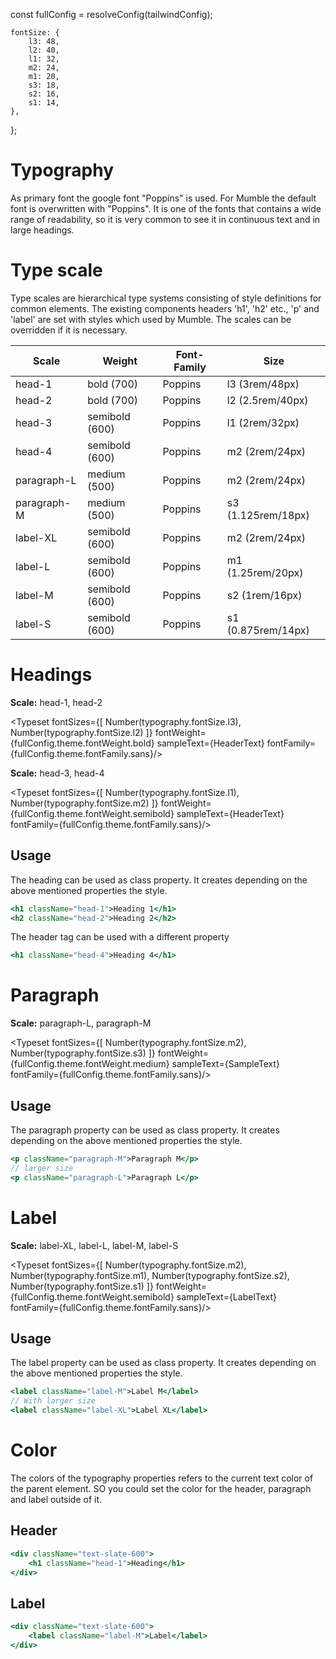 const fullConfig = resolveConfig(tailwindConfig);

<Meta title="Design Tokens/Typography" />

    fontSize: {
        l3: 48,
        l2: 40,
        l1: 32,
        m2: 24,
        m1: 20,
        s3: 18,
        s2: 16,
        s1: 14,
    },
};


# Typography
As primary font the google font "Poppins" is used. For Mumble the default font is overwritten with "Poppins". It is one of the fonts that contains a wide range of readability, so it is very common to see it in continuous text and in large headings.


# Type scale
Type scales are hierarchical type systems consisting of style definitions for common elements. The existing components headers 'h1', 'h2' etc., 'p' and 'label' are set with styles which used by Mumble.
The  scales can be overridden if it is necessary.

| Scale                           | Weight                 | Font-Family             | Size                  |
| ------------------------------- | ---------------------- | ----------------------- | --------------------- |
| head-1                          | bold       (700)       | Poppins                 | l3    (3rem/48px)     |
| head-2                          | bold       (700)       | Poppins                 | l2    (2.5rem/40px)   |
| head-3                          | semibold   (600)       | Poppins                 | l1    (2rem/32px)     |
| head-4                          | semibold   (600)       | Poppins                 | m2    (2rem/24px)     |
| paragraph-L                     | medium   (500)         | Poppins                 | m2    (2rem/24px)     |
| paragraph-M                     | medium   (500)         | Poppins                 | s3    (1.125rem/18px) |
| label-XL                        | semibold   (600)       | Poppins                 | m2    (2rem/24px)     |
| label-L                         | semibold   (600)       | Poppins                 | m1    (1.25rem/20px)  |
| label-M                         | semibold   (600)       | Poppins                 | s2    (1rem/16px)     |
| label-S                         | semibold   (600)       | Poppins                 | s1    (0.875rem/14px) |


# Headings
**Scale:** head-1, head-2

<Typeset
    fontSizes={[
        Number(typography.fontSize.l3),
        Number(typography.fontSize.l2)
    ]}
    fontWeight={fullConfig.theme.fontWeight.bold}
    sampleText={HeaderText}
    fontFamily={fullConfig.theme.fontFamily.sans}/>

**Scale:** head-3, head-4

<Typeset
    fontSizes={[
     Number(typography.fontSize.l1),
     Number(typography.fontSize.m2)
    ]}
    fontWeight={fullConfig.theme.fontWeight.semibold}
    sampleText={HeaderText}
    fontFamily={fullConfig.theme.fontFamily.sans}/>

## Usage
The heading can be used as class property. It creates depending on the above mentioned properties the style.
```jsx
<h1 className="head-1">Heading 1</h1>
<h2 className="head-2">Heading 2</h2>
```
The header tag can be used with a different property
```jsx
<h1 className="head-4">Heading 4</h1>
```

# Paragraph
**Scale:** paragraph-L, paragraph-M

<Typeset
    fontSizes={[
        Number(typography.fontSize.m2),
        Number(typography.fontSize.s3)
    ]}
    fontWeight={fullConfig.theme.fontWeight.medium}
    sampleText={SampleText}
    fontFamily={fullConfig.theme.fontFamily.sans}/>

## Usage
The paragraph property can be used as class property. It creates depending on the above mentioned properties the style.
```jsx
<p className="paragraph-M">Paragraph M</p>
// larger size
<p className="paragraph-L">Paragraph L</p>
```

# Label
**Scale:** label-XL, label-L, label-M, label-S

<Typeset
    fontSizes={[
        Number(typography.fontSize.m2),
        Number(typography.fontSize.m1),
        Number(typography.fontSize.s2),
        Number(typography.fontSize.s1)
    ]}
    fontWeight={fullConfig.theme.fontWeight.semibold}
    sampleText={LabelText}
    fontFamily={fullConfig.theme.fontFamily.sans}/>

## Usage
The label property can be used as class property. It creates depending on the above mentioned properties the style.
```jsx
<label className="label-M">Label M</label>
// With larger size
<label className="label-XL">Label XL</label>
```

# Color
The colors of the typography properties refers to the current text color of the parent element. SO you could set the color for the header, paragraph and label outside of it.
## Header
```jsx
<div className="text-slate-600">
    <h1 className="head-1">Heading</h1>
</div>
```
## Label
```jsx
<div className="text-slate-600">
    <label className="label-M">Label</label>
</div>
```